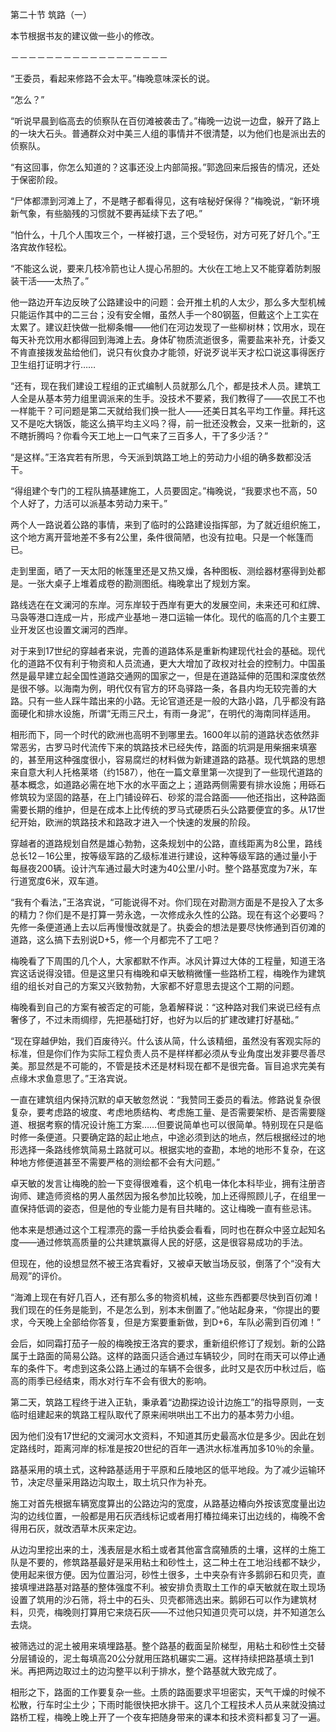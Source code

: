 

第二十节 筑路（一）

本节根据书友的建议做一些小的修改。

－－－－－－－－－－－－－－－－－－

“王委员，看起来修路不会太平。”梅晚意味深长的说。

“怎么？”

“听说早晨到临高去的侦察队在百仞滩被袭击了。”梅晚一边说一边盘，躲开了路上的一块大石头。普通群众对中美三人组的事情并不很清楚，以为他们也是派出去的侦察队。

“有这回事，你怎么知道的？这事还没上内部简报。”郭逸回来后报告的情况，还处于保密阶段。

“尸体都漂到河滩上了，不是瞎子都看得见，这有啥秘好保得？”梅晚说，“新环境新气象，有些脑残的习惯就不要再延续下去了吧。”

“怕什么，十几个人围攻三个，一样被打退，三个受轻伤，对方可死了好几个。”王洛宾故作轻松。

“不能这么说，要来几枝冷箭也让人提心吊胆的。大伙在工地上又不能穿着防刺服装干活――太热了。”

他一路边开车边反映了公路建设中的问题：会开推土机的人太少，那么多大型机械只能运作其中的二三台；没有安全帽，虽然人手一个80钢盔，但戴这个上工实在太累了。建议赶快做一批柳条帽――他们在河边发现了一些柳树林；饮用水，现在每天补充饮用水都得回到海滩上去。身体矿物质流逝很多，需要盐来补充，计委又不肯直接拨发盐给他们，说只有伙食办才能领，好说歹说半天才松口说这事得医疗卫生组打证明才行……

“还有，现在我们建设工程组的正式编制人员就那么几个，都是技术人员。建筑工人全是从基本劳力组里调派来的生手。没技术不要紧，我们教得了――农民工不也一样能干？可问题是第二天就给我们换一批人――还美日其名平均工作量。拜托这又不是吃大锅饭，能这么搞平均主义吗？得，前一批还没教会，又来一批新的，这不瞎折腾吗？你看今天工地上一口气来了三百多人，干了多少活？”

“是这样。”王洛宾若有所思，今天派到筑路工地上的劳动力小组的确多数都没活干。

“得组建个专门的工程队搞基建施工，人员要固定。”梅晚说，“我要求也不高，50个人好了，力活可以派基本劳动力来干。”

两个人一路说着公路的事情，来到了临时的公路建设指挥部，为了就近组织施工，这个地方离开营地差不多有2公里，条件很简陋，也没有拉电。只是一个帐篷而已。

走到里面，晒了一天太阳的帐篷里还是又热又燥，各种图板、测绘器材塞得到处都是。一张大桌子上堆着成卷的勘测图纸。梅晚拿出了规划方案。

路线选在在文澜河的东岸。河东岸较于西岸有更大的发展空间，未来还可和红牌、马袅等港口连成一片，形成产业基地－港口运输一体化。现代的临高的几个主要工业开发区也设置文澜河的西岸。

对于来到17世纪的穿越者来说，完善的道路体系是重新构建现代社会的基础。现代化的道路不仅有利于物资和人员流通，更大大增加了政权对社会的控制力。中国虽然是最早建立起全国性道路交通网的国家之一，但是在道路延伸的范围和深度依然是很不够。以海南为例，明代仅有官方的环岛驿路一条，各县内均无较完善的大路。只有一些人踩牛踏出来的小路。无论官道还是一般的大路小路，几乎都没有路面硬化和排水设施，所谓“无雨三尺土，有雨一身泥”，在明代的海南同样适用。

相形而下，同一个时代的欧洲也高明不到哪里去。1600年以前的道路状态依然非常恶劣，古罗马时代流传下来的筑路技术已经失传，路面的坑洞是用柴捆来填塞的，甚至用这种强度很小，容易腐烂的材料做为新建道路的路基。现代筑路的思想来自意大利人托格莱塔（约1587），他在一篇文章里第一次提到了一些现代道路的基本概念，如道路必需在地下水的水平面之上；道路两侧需要有排水设施；用砾石修筑较为坚固的路基，在上门铺设碎石、砂浆的混合路面――他还指出，这种路面需要长期的维护，但是在成本上比传统的罗马式硬质石头公路要便宜的多。从17世纪开始，欧洲的筑路技术和路政才进入一个快速的发展的阶段。

穿越者的道路规划自然是雄心勃勃，这条规划中的公路，直线距离为8公里，路线总长12－16公里，按等级军路的乙级标准进行建设，这种等级军路的通过量小于每昼夜200辆。设计汽车通过最大时速为40公里/小时。整个路基宽度为7米，车行道宽度6米，双车道。

“我有个看法，”王洛宾说，“可能说得不对。你们现在对勘测方面是不是投入了太多的精力？你们是不是打算一劳永逸，一次修成永久性的公路。现在有这个必要吗？先修一条便道通上去以后再慢慢改就是了。执委会的想法是要尽快修通到百仞滩的道路，这么搞下去别说D+5，修一个月都完不了工吧？

梅晚看了下周围的几个人，大家都默不作声。冰风计算过大体的工程量，知道王洛宾这话说得没错。但是这里只有梅晚和卓天敏稍微懂一些路桥工程，梅晚作为建筑组的组长对自己的方案又兴致勃勃，大家都不好意思去提这个工期的问题。

梅晚看到自己的方案有被否定的可能，急着解释说：“这种路对我们来说已经有点奢侈了，不过未雨绸缪，先把基础打好，也好为以后的扩建改建打好基础。”

“现在穿越伊始，我们百废待兴。什么该从简，什么该精细，虽然没有客观实际的标准，但是你们作为实际工程负责人员不是样样都必须从专业角度出发非要尽善尽美。那显然是不可能的，不管是技术还是材料现在都不是很完备。盲目追求完美有点缘木求鱼意思了。”王洛宾说。

一直在建筑组内保持沉默的卓天敏忽然说：“我赞同王委员的看法。修路说复杂很复杂，要考虑路的坡度、考虑地质结构、考虑施工量、是否需要架桥、是否需要隧道、根据考察的情况设计施工方案……但要说简单也可以很简单。特别现在只是临时修一条便道。只要确定路的起止地点，中途必须到达的地点，然后根据经过的地形选择一条路线修筑简易土路就可以。根据实地的查勘，本地的地形不复杂，在这种地方修便道甚至不需要严格的测绘都不会有大问题。”

卓天敏的发言让梅晚的脸一下变得很难看，这个机电一体化本科毕业，拥有注册咨询师、建造师资格的男人虽然因为报名参加比较晚，加上还得照顾儿子，在组里一直保持低调的姿态，但是他的专业能力是有目共睹的。这让梅晚一直有些忌讳。

他本来是想通过这个工程漂亮的露一手给执委会看看，同时也在群众中竖立起知名度――通过修筑高质量的公共建筑赢得人民的好感，这是很容易成功的手法。

但现在，他的设想显然不被王洛宾看好，又被卓天敏当场反驳，倒落了个“没有大局观”的评价。

“海滩上现在有好几百人，还有那么多的物资机械，这些东西都要尽快到百仞滩！我们现在的任务是能到，不是怎么到，别本末倒置了。”他站起身来，“你提出的要求，今天晚上全部给你答复，但是方案要重新做，到D+6，车队必需到百仞滩！”

会后，如同霜打茄子一般的梅晚按王洛宾的要求，重新组织修订了规划。新的公路属于土路面的简易公路。这样的路面只适合通过车辆较少，同时在雨天可以停止通车的条件下。考虑到这条公路上通过的车辆不会很多，此时又是农历中秋过后，临高的雨季已经结束，雨水对行车不会有很大的影响。

第二天，筑路工程终于进入正轨，秉承着“边勘探边设计边施工”的指导原则，一支临时组建起来的筑路工程队取代了原来闹哄哄出工不出力的基本劳力小组。

因为他们没有17世纪的文澜河水文资料，不知道其历史最高水位是多少。因此在划定路线时，距离河岸的标准是按20世纪的百年一遇洪水标准再加多10％的余量。

路基采用的填土式，这种路基适用于平原和丘陵地区的低平地段。为了减少运输环节，决定尽量采用路边沟取土，取土坑只作为补充。

施工对首先根据车辆宽度算出的公路边沟的宽度，从路基边椿向外按该宽度量出边沟的边线位置，一般都是用石灰洒线标记或者用打椿拉绳来订出边线的，梅晚不舍得用石灰，就改洒草木灰来定边。

从边沟里挖出来的土，浅表层是水稻土或者其他富含腐殖质的土壤，这样的土施工队是不要的，修筑路基最好是采用粘土和砂性土，这二种土在工地沿线都不缺少，使用起来很方便。因为位置沿河，砂性土很多，土中夹杂有许多鹅卵石和贝壳，直接填埋进路基对路基的整体强度不利。被安排负责取土工作的卓天敏就在取土现场设置了筑用的沙石筛，将土中的石头、贝壳都筛选出来。鹅卵石可以作为建筑材料，贝壳，梅晚则打算用它来烧石灰――不过他只知道贝壳可以烧，并不知道怎么去烧。

被筛选过的泥土被用来填埋路基。整个路基的截面呈阶梯型，用粘土和砂性土交替分层铺设的，泥土每填高20公分就用压路机碾实二遍。这样持续把路基填土到1米。再把两边取过土的边沟整平以利于排水，整个路基就大致完成了。

相形之下，路面的工作要复杂一些。土质的路面要求平坦密实，天气干燥的时候不松散，行车时尘土少；下雨时能很快把水排干。这几个工程技术人员从来就没搞过路桥工程，梅晚上晚上开了一个夜车把随身带来的课本和技术资料都复习了一遍。

